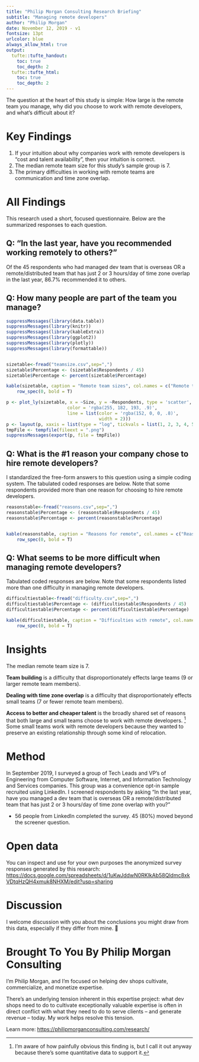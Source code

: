 ```yaml
---
title: "Philip Morgan Consulting Research Briefing"
subtitle: "Managing remote developers"
author: "Philip Morgan"
date: November 12, 2019 - v1
fontsize: 13pt
urlcolor: blue
always_allow_html: true
output:
  tufte::tufte_handout:
    toc: true
    toc_depth: 2
  tufte::tufte_html:
    toc: true
    toc_depth: 2
---
```


\newpage
The question at the heart of this study is simple: How large is the remote team you manage, why did you choose to work with remote developers, and what's difficult about it?

# Key Findings

1. If your intuition about why companies work with remote developers is "cost and talent availability", then your intuition is correct.
2. The median remote team size for this study's sample group is 7.
3. The primary difficulties in working with remote teams are communication and time zone overlap.

\newpage
# All Findings

This research used a short, focused questionnaire. Below are the summarized responses to each question.

## Q: "In the last year, have you recommended working remotely to others?"

Of the 45 respondents who had managed dev team that is overseas OR a remote/distributed team that has just 2 or 3 hours/day of time zone overlap in the last year, 86.7% recommended it to others.

## Q: How many people are part of the team you manage?

```r
suppressMessages(library(data.table))
suppressMessages(library(knitr))
suppressMessages(library(kableExtra))
suppressMessages(library(ggplot2))
suppressMessages(library(plotly))
suppressMessages(library(formattable))


sizetable<-fread("teamsize.csv",sep=",")
sizetable$Percentage <- (sizetable$Respondents / 45)
sizetable$Percentage <- percent(sizetable$Percentage)

kable(sizetable, caption = "Remote team sizes", col.names = c("Remote team size", "Respondents managing a team of this size", "Percentage")) %>%
    row_spec(0, bold = T)

p <- plot_ly(sizetable, x = ~Size, y = ~Respondents, type = 'scatter', mode = 'markers', marker = list(size = 15,
                       color = 'rgba(255, 182, 193, .9)',
                       line = list(color = 'rgba(152, 0, 0, .8)',
                                   width = 2)))
p <- layout(p, xaxis = list(type = "log", tickvals = list(1, 2, 3, 4, 5, 6, 7, 8, 9, 10, 25, 50, 100, 400)), title="Remote team sizes")
tmpFile <- tempfile(fileext = ".png")
suppressMessages(export(p, file = tmpFile))
```

\newpage
## Q: What is the #1 reason your company chose to hire remote developers?

I standardized the free-form answers to this question using a simple coding system. The tabulated coded responses are below. Note that some respondents provided more than one reason for choosing to hire remote developers.

```r
reasonstable<-fread("reasons.csv",sep=",")
reasonstable$Percentage <- (reasonstable$Respondents / 45)
reasonstable$Percentage <- percent(reasonstable$Percentage)


kable(reasonstable, caption = "Reasons for remote", col.names = c("Reason for remote team", "Respondents indicating this reason", "Percentage")) %>%
    row_spec(0, bold = T)
```

## Q: What seems to be more difficult when managing remote developers?

Tabulated coded responses are below. Note that some respondents listed more than one difficulty in managing remote developers.

```r
difficultiestable<-fread("difficulty.csv",sep=",")
difficultiestable$Percentage <- (difficultiestable$Respondents / 45)
difficultiestable$Percentage <- percent(difficultiestable$Percentage)

kable(difficultiestable, caption = "Difficulties with remote", col.names = c("Primary difficulty", "Respondents indicating this difficulty", "Percentage")) %>%
    row_spec(0, bold = T)
```

# Insights

The median remote team size is 7. 

**Team building** is a difficulty that disproportionately effects large teams (9 or larger remote team members).

**Dealing with time zone overlap** is a difficulty that disproportionately effects small teams (7 or fewer remote team members).

**Access to better and cheaper talent** is the broadly shared set of reasons that both large and small teams choose to work with remote developers. ^[I'm aware of how painfully obvious this finding is, but I call it out anyway because there's some quantitative data to support it.] Some small teams work with remote developers because they wanted to preserve an existing relationship through some kind of relocation.

# Method

In September 2019, I surveyed a group of Tech Leads and VP's of Engineering from Computer Software, Internet, and Information Technology and Services companies. This group was a convenience opt-in sample recruited using LinkedIn. I screened respondents by asking "In the last year, have you managed a dev team that is overseas OR a remote/distributed team that has just 2 or 3 hours/day of time zone overlap with you?"

- 56 people from LinkedIn completed the survey. 45 (80%) moved beyond the screener question.

# Open data

You can inspect and use for your own purposes the anonymized survey responses generated by this research: <https://docs.google.com/spreadsheets/d/1uKwJddwN0RKlkAb58Qldmc8xkVDtqHzQH4xmuk8NHXM/edit?usp=sharing>

# Discussion

I welcome discussion with you about the conclusions you might draw from this data, especially if they differ from mine. 

# Brought To You By Philip Morgan Consulting

I'm Philip Morgan, and I'm focused on helping dev shops cultivate, commercialize, and monetize expertise. 

There's an underlying tension inherent in this expertise project: what dev shops need to do to cultivate exceptionally valuable expertise is often in direct conflict with what they need to do to serve clients -- and generate revenue -- today. My work helps resolve this tension. 

Learn more: 
<https://philipmorganconsulting.com/research/>

